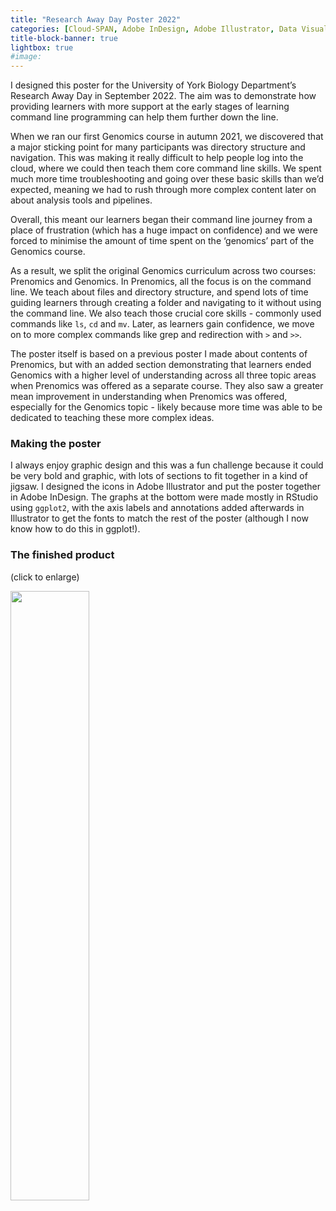 ```yaml
---
title: "Research Away Day Poster 2022"
categories: [Cloud-SPAN, Adobe InDesign, Adobe Illustrator, Data Visualisation]
title-block-banner: true
lightbox: true
#image:
---
```


I designed this poster for the University of York Biology Department's Research Away Day in September 2022. The aim was to demonstrate how providing learners with more support at the early stages of learning command line programming can help them further down the line.

When we ran our first Genomics course in autumn 2021, we discovered that a major sticking point for many participants was directory structure and navigation. This was making it really difficult to help people log into the cloud, where we could then teach them core command line skills. We spent much more time troubleshooting and going over these basic skills than we'd expected, meaning we had to rush through more complex content later on about analysis tools and pipelines.

Overall, this meant our learners began their command line journey from a place of frustration (which has a huge impact on confidence) and we were forced to minimise the amount of time spent on the 'genomics' part of the Genomics course.

As a result, we split the original Genomics curriculum across two courses: Prenomics and Genomics. In Prenomics, all the focus is on the command line. We teach about files and directory structure, and spend lots of time guiding learners through creating a folder and navigating to it without using the command line. We also teach those crucial core skills - commonly used commands like `ls`, `cd` and `mv`. Later, as learners gain confidence, we move on to more complex commands like grep and redirection with `>` and `>>`.

The poster itself is based on a previous poster I made about contents of Prenomics, but with an added section demonstrating that learners ended Genomics with a higher level of understanding across all three topic areas when Prenomics was offered as a separate course. They also saw a greater mean improvement in understanding when Prenomics was offered, especially for the Genomics topic - likely because more time was able to be dedicated to teaching these more complex ideas.

### Making the poster

I always enjoy graphic design and this was a fun challenge because it could be very bold and graphic, with lots of sections to fit together in a kind of jigsaw. I designed the icons in Adobe Illustrator and put the poster together in Adobe InDesign. The graphs at the bottom were made mostly in RStudio using `ggplot2`, with the axis labels and annotations added afterwards in Illustrator to get the fonts to match the rest of the poster (although I now know how to do this in ggplot!).

### The finished product

(click to enlarge)

![](rad_poster_large.png){width="50%"}
